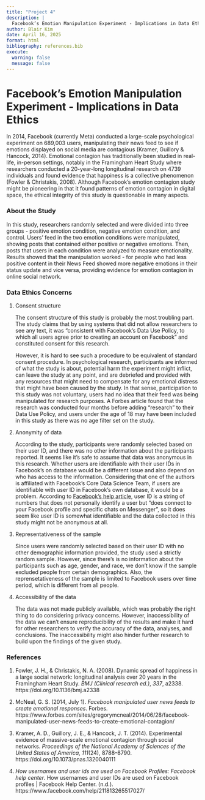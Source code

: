 ```yaml
---
title: "Project 4"
description: |
  Facebook’s Emotion Manipulation Experiment - Implications in Data Ethics
author: Blair Kim
date: April 16, 2025
format: html
bibliography: references.bib
execute: 
  warning: false
  message: false
---
```


# Facebook’s Emotion Manipulation Experiment - Implications in Data Ethics

In 2014, Facebook (currently Meta) conducted a large-scale psychological experiment on 689,003 users, manipulating their news feed to see if emotions displayed on social media are contagious (Kramer, Guillory & Hancock, 2014). Emotional contagion has traditionally been studied in real-life, in-person settings, notably in the Framingham Heart Study where researchers conducted a 20-year-long longitudinal research on 4739 individuals and found evidence that happiness is a collective phenomenon (Fowler & Christakis, 2008). Although Facebook’s emotion contagion study might be pioneering in that it found patterns of emotion contagion in digital space, the ethical integrity of this study is questionable in many aspects.

### About the Study

In this study, researchers randomly selected and were divided into three groups - positive emotion condition, negative emotion condition, and control. Users’ feed in the two emotion conditions were manipulated, showing posts that contained either positive or negative emotions. Then, posts that users in each condition were analyzed to measure emotionality. Results showed that the manipulation worked - for people who had less positive content in their News Feed showed more negative emotions in their status update and vice versa, providing evidence for emotion contagion in online social network.

### Data Ethics Concerns

1.  Consent structure

    The consent structure of this study is probably the most troubling part. The study claims that by using systems that did not allow researchers to see any text, it was “consistent with Facebook’s Data Use Policy, to which all users agree prior to creating an account on Facebook” and constituted consent for this research.

    However, it is hard to see such a procedure to be equivalent of standard consent procedure. In psychological research, participants are informed of what the study is about, potential harm the experiment might inflict, can leave the study at any point, and are debriefed and provided with any resources that might need to compensate for any emotional distress that might have been caused by the study. In that sense, participation to this study was not voluntary, users had no idea that their feed was being manipulated for research purposes. A Forbes article found that the research was conducted four months before adding “research” to their Data Use Policy, and users under the age of 18 may have been included in this study as there was no age filter set on the study.

2.  Anonymity of data

    According to the study, participants were randomly selected based on their user ID, and there was no other information about the participants reported. It seems like it’s safe to assume that data was anonymous in this research. Whether users are identifiable with their user IDs in Facebook’s on database would be a different issue and also depend on who has access to the information. Considering that one of the authors is affiliated with Facebook’s Core Data Science Team, if users are identifiable with user ID in Facebook’s own database, it would be a problem. According to [Facebook’s help article](https://www.facebook.com/help/211813265517027/), user ID is a string of numbers that does not personally identify a user but “does connect to your Facebook profile and specific chats on Messenger”, so it does seem like user ID is somewhat identifiable and the data collected in this study might not be anonymous at all.

3.  Representativeness of the sample

    Since users were randomly selected based on their user ID with no other demographic information provided, the study used a strictly random sample. However, since there’s is no information about the participants such as age, gender, and race, we don’t know if the sample excluded people from certain demographics. Also, the reprensetativeness of the sample is limited to Facebook users over time period, which is different from all people.

4.  Accessibility of the data

    The data was not made publicly available, which was probably the right thing to do considering privacy concerns. However, inaccessibility of the data we can’t ensure reproducibility of the results and make it hard for other researchers to verify the accuracy of the data, analyses, and conclusions. The inaccessibility might also hinder further research to build upon the findings of the given study.

### References

1.  Fowler, J. H., & Christakis, N. A. (2008). Dynamic spread of happiness in a large social network: longitudinal analysis over 20 years in the Framingham Heart Study. *BMJ (Clinical research ed.)*, *337*, a2338. https://doi.org/10.1136/bmj.a2338

2.  McNeal, G. S. (2014, July 1). *Facebook manipulated user news feeds to create emotional responses*. Forbes. https://www.forbes.com/sites/gregorymcneal/2014/06/28/facebook-manipulated-user-news-feeds-to-create-emotional-contagion/

3.  Kramer, A. D., Guillory, J. E., & Hancock, J. T. (2014). Experimental evidence of massive-scale emotional contagion through social networks. *Proceedings of the National Academy of Sciences of the United States of America*, *111*(24), 8788–8790. https://doi.org/10.1073/pnas.1320040111

4.  *How usernames and user ids are used on Facebook Profiles: Facebook help center*. How usernames and user IDs are used on Facebook profiles \| Facebook Help Center. (n.d.). https://www.facebook.com/help/211813265517027/
